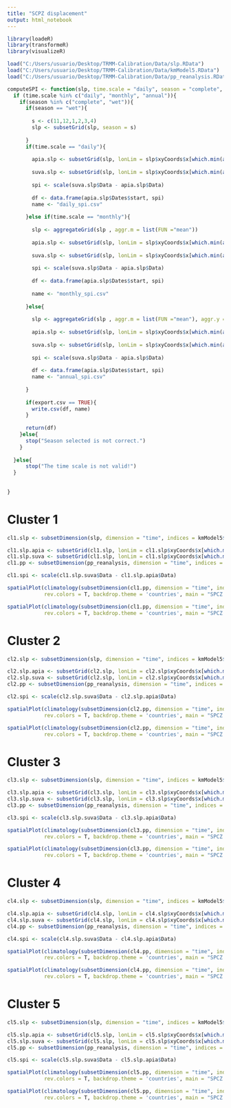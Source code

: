 ```yaml
---
title: "SCPZ displacement"
output: html_notebook
---
```




```r
library(loadeR)
library(transformeR)
library(visualizeR)
```

```r
load("C:/Users/usuario/Desktop/TRMM-Calibration/Data/slp.RData")
load("C:/Users/usuario/Desktop/TRMM-Calibration/Data/kmModel5.RData")
load("C:/Users/usuario/Desktop/TRMM-Calibration/Data/pp_reanalysis.RData")
```

```r
computeSPI <- function(slp, time.scale = "daily", season = "complete", export.csv = FALSE){
  if (time.scale %in% c("daily", "monthly", "annual")){
    if(season %in% c("complete", "wet")){
      if(season == "wet"){
        
        s <- c(11,12,1,2,3,4)
        slp <- subsetGrid(slp, season = s)
        
      }
      if(time.scale == "daily"){
        
        apia.slp <- subsetGrid(slp, lonLim = slp$xyCoords$x[which.min(abs(slp$xyCoords$x-(-171.7666636)))], latLim = slp$xyCoords$y[which.min(abs(slp$xyCoords$y-(-13.83333)))])
        
        suva.slp <- subsetGrid(slp, lonLim = slp$xyCoords$x[which.min(abs(slp$xyCoords$x-(178.44149)))], latLim = slp$xyCoords$y[which.min(abs(slp$xyCoords$y-(-18.1416)))])
        
        spi <- scale(suva.slp$Data - apia.slp$Data)
        
        df <- data.frame(apia.slp$Dates$start, spi)
        name <- "daily_spi.csv"
        
      }else if(time.scale == "monthly"){
        
        slp <- aggregateGrid(slp , aggr.m = list(FUN ="mean"))
        
        apia.slp <- subsetGrid(slp, lonLim = slp$xyCoords$x[which.min(abs(slp$xyCoords$x-(-171.7666636)))], latLim = slp$xyCoords$y[which.min(abs(slp$xyCoords$y-(-13.83333)))])
        
        suva.slp <- subsetGrid(slp, lonLim = slp$xyCoords$x[which.min(abs(slp$xyCoords$x-(178.44149)))], latLim = slp$xyCoords$y[which.min(abs(slp$xyCoords$y-(-18.1416)))])
        
        spi <- scale(suva.slp$Data - apia.slp$Data)
        
        df <- data.frame(apia.slp$Dates$start, spi)
        
        name <- "monthly_spi.csv"
        
      }else{
        
        slp <- aggregateGrid(slp , aggr.m = list(FUN ="mean"), aggr.y = list(FUN = "mean"))
        
        apia.slp <- subsetGrid(slp, lonLim = slp$xyCoords$x[which.min(abs(slp$xyCoords$x-(-171.7666636)))], latLim = slp$xyCoords$y[which.min(abs(slp$xyCoords$y-(-13.83333)))])
        
        suva.slp <- subsetGrid(slp, lonLim = slp$xyCoords$x[which.min(abs(slp$xyCoords$x-(178.44149)))], latLim = slp$xyCoords$y[which.min(abs(slp$xyCoords$y-(-18.1416)))])
        
        spi <- scale(suva.slp$Data - apia.slp$Data)
        
        df <- data.frame(apia.slp$Dates$start, spi)
        name <- "annual_spi.csv"
        
      }
      
      if(export.csv == TRUE){
        write.csv(df, name)
      }
      
      return(df)
    }else{
      stop("Season selected is not correct.")
    }
    
  }else{
      stop("The time scale is not valid!")
  }
  
  
}

```

# Cluster 1

```r
cl1.slp <- subsetDimension(slp, dimension = "time", indices = kmModel5$cluster == 1)

cl1.slp.apia <- subsetGrid(cl1.slp, lonLim = cl1.slp$xyCoords$x[which.min(abs(cl1.slp$xyCoords$x-(-171.7666636)))], latLim = cl1.slp$xyCoords$y[which.min(abs(cl1.slp$xyCoords$y-(-13.83333)))])
cl1.slp.suva <- subsetGrid(cl1.slp, lonLim = cl1.slp$xyCoords$x[which.min(abs(cl1.slp$xyCoords$x-(178.44149)))], latLim = cl1.slp$xyCoords$y[which.min(abs(cl1.slp$xyCoords$y-(-18.1416)))])
cl1.pp <- subsetDimension(pp_reanalysis, dimension = "time", indices = kmModel5$cluster == 1)

cl1.spi <- scale(cl1.slp.suva$Data - cl1.slp.apia$Data)

```

```r
spatialPlot(climatology(subsetDimension(cl1.pp, dimension = "time", indices = which(cl1.spi > 0))),
            rev.colors = T, backdrop.theme = 'countries', main = "SPCZ at positive phase")
```


```r
spatialPlot(climatology(subsetDimension(cl1.pp, dimension = "time", indices = which(cl1.spi < 0))),
            rev.colors = T, backdrop.theme = 'countries', main = "SPCZ at negative phase")
```

# Cluster 2

```r
cl2.slp <- subsetDimension(slp, dimension = "time", indices = kmModel5$cluster == 2)

cl2.slp.apia <- subsetGrid(cl2.slp, lonLim = cl2.slp$xyCoords$x[which.min(abs(cl2.slp$xyCoords$x-(-171.7666636)))], latLim = cl2.slp$xyCoords$y[which.min(abs(cl2.slp$xyCoords$y-(-13.83333)))])
cl2.slp.suva <- subsetGrid(cl2.slp, lonLim = cl2.slp$xyCoords$x[which.min(abs(cl2.slp$xyCoords$x-(178.44149)))], latLim = cl2.slp$xyCoords$y[which.min(abs(cl2.slp$xyCoords$y-(-18.1416)))])
cl2.pp <- subsetDimension(pp_reanalysis, dimension = "time", indices = kmModel5$cluster == 2)

cl2.spi <- scale(cl2.slp.suva$Data - cl2.slp.apia$Data)

```

```r
spatialPlot(climatology(subsetDimension(cl2.pp, dimension = "time", indices = which(cl2.spi > 0))),
            rev.colors = T, backdrop.theme = 'countries', main = "SPCZ at positive phase")
```


```r
spatialPlot(climatology(subsetDimension(cl2.pp, dimension = "time", indices = which(cl2.spi < 0))),
            rev.colors = T, backdrop.theme = 'countries', main = "SPCZ at negative phase")
```

# Cluster 3

```r
cl3.slp <- subsetDimension(slp, dimension = "time", indices = kmModel5$cluster == 3)

cl3.slp.apia <- subsetGrid(cl3.slp, lonLim = cl3.slp$xyCoords$x[which.min(abs(cl3.slp$xyCoords$x-(-171.7666636)))], latLim = cl3.slp$xyCoords$y[which.min(abs(cl3.slp$xyCoords$y-(-13.83333)))])
cl3.slp.suva <- subsetGrid(cl3.slp, lonLim = cl3.slp$xyCoords$x[which.min(abs(cl3.slp$xyCoords$x-(178.44149)))], latLim = cl3.slp$xyCoords$y[which.min(abs(cl3.slp$xyCoords$y-(-18.1416)))])
cl3.pp <- subsetDimension(pp_reanalysis, dimension = "time", indices = kmModel5$cluster == 3)

cl3.spi <- scale(cl3.slp.suva$Data - cl3.slp.apia$Data)

```

```r
spatialPlot(climatology(subsetDimension(cl3.pp, dimension = "time", indices = which(cl3.spi > 0))),
            rev.colors = T, backdrop.theme = 'countries', main = "SPCZ at positive phase")
```


```r
spatialPlot(climatology(subsetDimension(cl3.pp, dimension = "time", indices = which(cl3.spi < 0))),
            rev.colors = T, backdrop.theme = 'countries', main = "SPCZ at negative phase")
```

# Cluster 4

```r
cl4.slp <- subsetDimension(slp, dimension = "time", indices = kmModel5$cluster == 4)

cl4.slp.apia <- subsetGrid(cl4.slp, lonLim = cl4.slp$xyCoords$x[which.min(abs(cl4.slp$xyCoords$x-(-171.7666636)))], latLim = cl4.slp$xyCoords$y[which.min(abs(cl4.slp$xyCoords$y-(-13.83333)))])
cl4.slp.suva <- subsetGrid(cl4.slp, lonLim = cl4.slp$xyCoords$x[which.min(abs(cl4.slp$xyCoords$x-(178.44149)))], latLim = cl4.slp$xyCoords$y[which.min(abs(cl4.slp$xyCoords$y-(-18.1416)))])
cl4.pp <- subsetDimension(pp_reanalysis, dimension = "time", indices = kmModel5$cluster == 4)

cl4.spi <- scale(cl4.slp.suva$Data - cl4.slp.apia$Data)

```

```r
spatialPlot(climatology(subsetDimension(cl4.pp, dimension = "time", indices = which(cl4.spi > 0))),
            rev.colors = T, backdrop.theme = 'countries', main = "SPCZ at positive phase")
```


```r
spatialPlot(climatology(subsetDimension(cl4.pp, dimension = "time", indices = which(cl4.spi < 0))),
            rev.colors = T, backdrop.theme = 'countries', main = "SPCZ at negative phase")
```

# Cluster 5

```r
cl5.slp <- subsetDimension(slp, dimension = "time", indices = kmModel5$cluster == 5)

cl5.slp.apia <- subsetGrid(cl5.slp, lonLim = cl5.slp$xyCoords$x[which.min(abs(cl5.slp$xyCoords$x-(-171.7666636)))], latLim = cl5.slp$xyCoords$y[which.min(abs(cl5.slp$xyCoords$y-(-13.83333)))])
cl5.slp.suva <- subsetGrid(cl5.slp, lonLim = cl5.slp$xyCoords$x[which.min(abs(cl5.slp$xyCoords$x-(178.44149)))], latLim = cl5.slp$xyCoords$y[which.min(abs(cl5.slp$xyCoords$y-(-18.1416)))])
cl5.pp <- subsetDimension(pp_reanalysis, dimension = "time", indices = kmModel5$cluster == 5)

cl5.spi <- scale(cl5.slp.suva$Data - cl5.slp.apia$Data)

```

```r
spatialPlot(climatology(subsetDimension(cl5.pp, dimension = "time", indices = which(cl5.spi > 0))),
            rev.colors = T, backdrop.theme = 'countries', main = "SPCZ at positive phase")
```


```r
spatialPlot(climatology(subsetDimension(cl5.pp, dimension = "time", indices = which(cl5.spi < 0))),
            rev.colors = T, backdrop.theme = 'countries', main = "SPCZ at negative phase")
```


